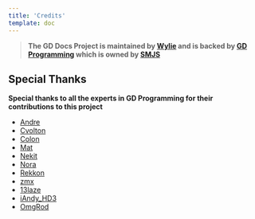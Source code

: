 ```yaml
---
title: 'Credits'
template: doc
---
```


> **The GD Docs Project is maintained by [Wylie](https://github.com/Wyliemaster) and is backed by [GD Programming](https://discord.gg/gd-programming-646101505417674758) which is owned by [SMJS](https://github.com/SMJSGaming)**

## Special Thanks

**Special thanks to all the experts in GD Programming for their contributions to this project**
- [Andre](https://github.com/AndreNIH)
- [Cvolton](https://github.com/Cvolton)
- [Colon](https://github.com/GDColon)
- [Mat](https://github.com/matcool)
- [Nekit](https://github.com/nekitdev)
- [Nora](https://github.com/naoei)
- [Rekkon](https://github.com/Rekkonnect)
- [zmx](https://github.com/qimiko)
- [13laze](https://github.com/KiFilterFiberContext)
- [iAndy_HD3](https://github.com/iAndyHD3)
- [OmgRod](https://github.com/OmgRod)